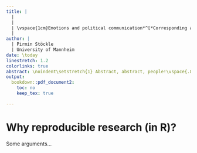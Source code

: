 ```yaml
---
title: |
  |
  | 
  | \vspace{1cm}Emotions and political communication*^[*Corresponding address: pirmin.stoeckle@gess.uni-mannheim.de]\vspace{0.5cm}
  |
author: |
  | Pirmin Stöckle
  | University of Mannheim
date: \today
linestretch: 1.2
colorlinks: true
abstract: \noindent\setstretch{1} Abstract, abstract, people!\vspace{.8cm}
output:
  bookdown::pdf_document2:
    toc: no
    keep_tex: true

---
```




# Why reproducible research (in R)?
Some arguments...



